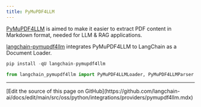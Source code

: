 ```yaml
---
title: PyMuPDF4LLM
---
```


[PyMuPDF4LLM](https://pymupdf.readthedocs.io/en/latest/pymupdf4llm) is aimed to make it easier to extract PDF content in Markdown format, needed for LLM & RAG applications.

[langchain-pymupdf4llm](https://github.com/lakinduboteju/langchain-pymupdf4llm) integrates PyMuPDF4LLM to LangChain as a Document Loader.

```python
pip install -qU langchain-pymupdf4llm
```

```python
from langchain_pymupdf4llm import PyMuPDF4LLMLoader, PyMuPDF4LLMParser
```

---

<Callout icon="pen-to-square" iconType="regular">
  [Edit the source of this page on GitHub](https://github.com/langchain-ai/docs/edit/main/src/oss/python/integrations/providers/pymupdf4llm.mdx)
</Callout>
